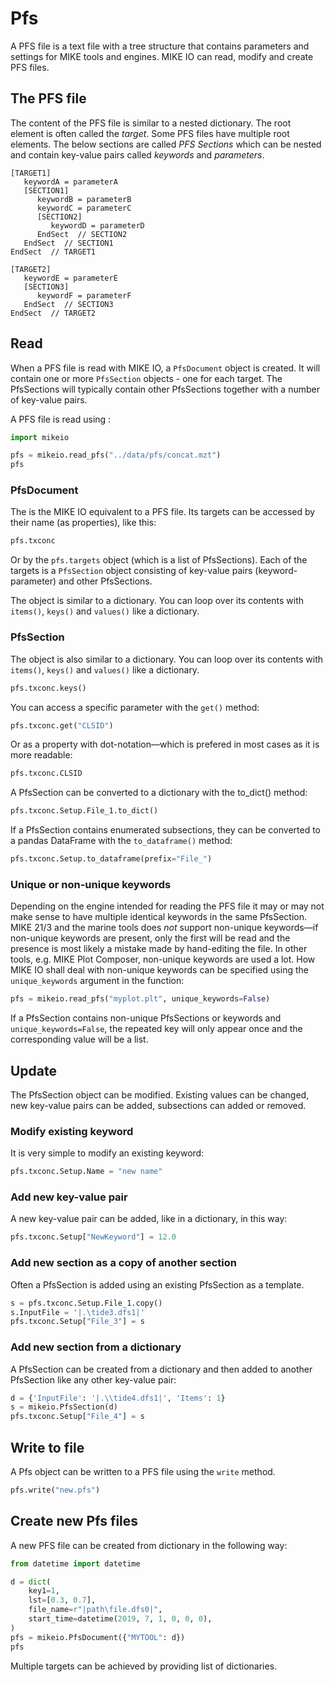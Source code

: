 # Pfs

A PFS file is a text file with a tree structure that contains parameters and settings for MIKE tools and engines. MIKE IO can read, modify and create PFS files. 

## The PFS file

The content of the PFS file is similar to a nested dictionary. The root element is often called the *target*. Some PFS files have multiple root elements. The below sections are called *PFS Sections* which can be nested and contain key-value pairs called *keywords* and *parameters*. 

```
[TARGET1]
   keywordA = parameterA
   [SECTION1]
      keywordB = parameterB
      keywordC = parameterC
      [SECTION2]
         keywordD = parameterD         
      EndSect  // SECTION2 
   EndSect  // SECTION1 
EndSect  // TARGET1

[TARGET2]
   keywordE = parameterE 
   [SECTION3]
      keywordF = parameterF
   EndSect  // SECTION3 
EndSect  // TARGET2
```

## Read

When a PFS file is read with MIKE IO, a `PfsDocument` object is created. It will contain one or more `PfsSection` objects - one for each target. The PfsSections will typically contain other PfsSections together with a number of key-value pairs. 

A PFS file is read using [](`mikeio.read_pfs`):

```python
import mikeio

pfs = mikeio.read_pfs("../data/pfs/concat.mzt")
pfs
```

### PfsDocument

The [](`mikeio.PfsDocument`) is the MIKE IO equivalent to a PFS file. Its targets can be accessed by their name (as properties), like this:  

```python
pfs.txconc
```

Or by the `pfs.targets` object (which is a list of PfsSections). Each of the targets is a `PfsSection` object consisting of key-value pairs (keyword-parameter) and other PfsSections. 

The [](`mikeio.PfsDocument`) object is similar to a dictionary. You can loop over its contents with `items()`, `keys()` and `values()` like a dictionary. 


### PfsSection

The [](`mikeio.PfsSection`) object is also similar to a dictionary. You can loop over its contents with `items()`, `keys()` and `values()` like a dictionary. 

```python
pfs.txconc.keys()
```

You can access a specific parameter with the `get()` method: 

```python
pfs.txconc.get("CLSID")
```

Or as a property with dot-notation---which is prefered in most cases as it is more readable: 

```python
pfs.txconc.CLSID
```

A PfsSection can be converted to a dictionary with the to_dict() method: 

```python
pfs.txconc.Setup.File_1.to_dict()
```

If a PfsSection contains enumerated subsections, they can be converted to a pandas DataFrame with the `to_dataframe()` method: 

```python
pfs.txconc.Setup.to_dataframe(prefix="File_")
```



### Unique or non-unique keywords

Depending on the engine intended for reading the PFS file it may or may not make sense to have multiple identical keywords in the same PfsSection. MIKE 21/3 and the marine tools does *not* support non-unique keywords---if non-unique keywords are present, only the first will be read and the presence is most likely a mistake made by hand-editing the file. In other tools, e.g. MIKE Plot Composer, non-unique keywords are used a lot. How MIKE IO shall deal with non-unique keywords can be specified using the `unique_keywords` argument in the [](`mikeio.read_pfs`) function: 

```python
pfs = mikeio.read_pfs("myplot.plt", unique_keywords=False)
```

If a PfsSection contains non-unique PfsSections or keywords and `unique_keywords=False`, the repeated key will only appear once and the corresponding value will be a list. 


## Update

The PfsSection object can be modified. Existing values can be changed, new key-value pairs can be added, subsections can added or removed. 



### Modify existing keyword

It is very simple to modify an existing keyword: 

```python
pfs.txconc.Setup.Name = "new name"
```


### Add new key-value pair

A new key-value pair can be added, like in a dictionary, in this way: 

```python
pfs.txconc.Setup["NewKeyword"] = 12.0
```


### Add new section as a copy of another section

Often a PfsSection is added using an existing PfsSection as a template. 

```python
s = pfs.txconc.Setup.File_1.copy()
s.InputFile = '|.\tide3.dfs1|'
pfs.txconc.Setup["File_3"] = s
```



### Add new section from a dictionary

A PfsSection can be created from a dictionary and then added to another PfsSection like any other key-value pair: 

```python
d = {'InputFile': '|.\\tide4.dfs1|', 'Items': 1}
s = mikeio.PfsSection(d)
pfs.txconc.Setup["File_4"] = s
```



## Write to file

A Pfs object can be written to a PFS file using the `write` method. 

```python
pfs.write("new.pfs")
```


## Create new Pfs files

A new PFS file can be created from dictionary in the following way: 

```python
from datetime import datetime

d = dict(
    key1=1,
    lst=[0.3, 0.7],
    file_name=r"|path\file.dfs0|",
    start_time=datetime(2019, 7, 1, 0, 0, 0),
)
pfs = mikeio.PfsDocument({"MYTOOL": d})
pfs
```

Multiple targets can be achieved by providing list of dictionaries. 



